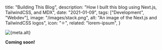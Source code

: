 
  title: "Building This Blog",
  description: "How I built this blog using Next.js, TailwindCSS, and MDX",
  date: "2021-01-09",
  tags: ["Development", "Webdev"],
  image: "/images/stack.png",
  alt: "An image of the Next.js and TailwindCSS logos",
  icon: "⚛️",
  related: "lorem-ipsum",
}


<div className="flex justify-center">
  <Image
    width={512}
    height={512}
    src={banner}
    alt={meta.alt}
    placeholder="blur"
    priority
  />
</div>

**Coming soon!**
